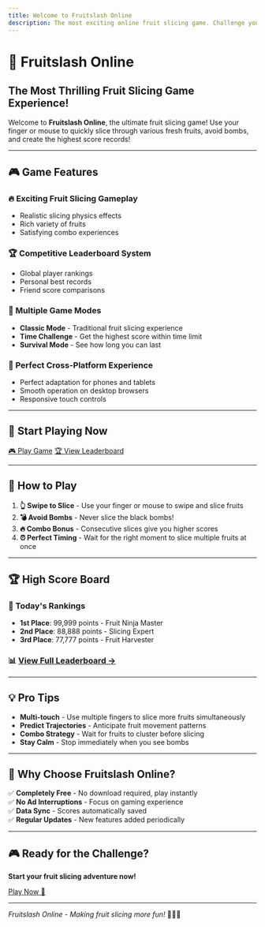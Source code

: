 ```yaml
---
title: Welcome to Fruitslash Online
description: The most exciting online fruit slicing game. Challenge your reflexes and slicing skills!
---
```


# 🍎 Fruitslash Online

## The Most Thrilling Fruit Slicing Game Experience!

Welcome to **Fruitslash Online**, the ultimate fruit slicing game! Use your finger or mouse to quickly slice through various fresh fruits, avoid bombs, and create the highest score records!

---

## 🎮 Game Features

### 🔥 Exciting Fruit Slicing Gameplay
- Realistic slicing physics effects
- Rich variety of fruits
- Satisfying combo experiences

### 🏆 Competitive Leaderboard System
- Global player rankings
- Personal best records
- Friend score comparisons

### 🎯 Multiple Game Modes
- **Classic Mode** - Traditional fruit slicing experience
- **Time Challenge** - Get the highest score within time limit
- **Survival Mode** - See how long you can last

### 📱 Perfect Cross-Platform Experience
- Perfect adaptation for phones and tablets
- Smooth operation on desktop browsers
- Responsive touch controls

---

## 🚀 Start Playing Now

<div className="game-buttons" style={{textAlign: 'center', margin: '2rem 0'}}>

[🎮 Play Game](/games/fruitslash) [🏆 View Leaderboard](/leaderboard)

</div>

---

## 🎯 How to Play

1. **👆 Swipe to Slice** - Use your finger or mouse to swipe and slice fruits
2. **💣 Avoid Bombs** - Never slice the black bombs!
3. **🔥 Combo Bonus** - Consecutive slices give you higher scores
4. **⏰ Perfect Timing** - Wait for the right moment to slice multiple fruits at once

---

## 🏆 High Score Board

### 🥇 Today's Rankings
- **1st Place**: 99,999 points - Fruit Ninja Master
- **2nd Place**: 88,888 points - Slicing Expert
- **3rd Place**: 77,777 points - Fruit Harvester

### 📊 [View Full Leaderboard →](/leaderboard)

---

## 💡 Pro Tips

- **Multi-touch** - Use multiple fingers to slice more fruits simultaneously
- **Predict Trajectories** - Anticipate fruit movement patterns
- **Combo Strategy** - Wait for fruits to cluster before slicing
- **Stay Calm** - Stop immediately when you see bombs

---

## 🌟 Why Choose Fruitslash Online?

✅ **Completely Free** - No download required, play instantly  
✅ **No Ad Interruptions** - Focus on gaming experience  
✅ **Data Sync** - Scores automatically saved  
✅ **Regular Updates** - New features added periodically  

---

<div style={{textAlign: 'center', padding: '2rem', background: 'linear-gradient(135deg, #ff4757, #ff6348)', borderRadius: '12px', color: 'white', margin: '2rem 0'}}>

## 🎮 Ready for the Challenge?

**Start your fruit slicing adventure now!**

[Play Now 🍎](/games/fruitslash)

</div>

---

*Fruitslash Online - Making fruit slicing more fun!* 🍊🍌🍇
